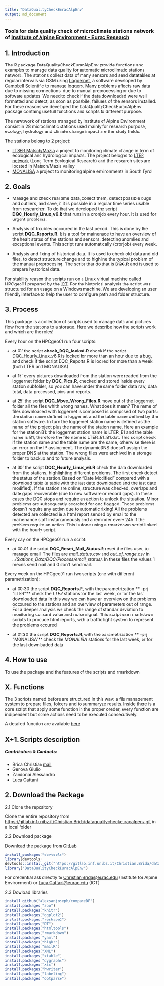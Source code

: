 ```yaml
---
title: "DataQualityCheckEuracAlpEnv" 
output: md_document
---
```


### Tools for data quality check of microclimate stations network of [Institute of Alpine Environment - Eurac Research](http://www.eurac.edu/en/research/mountains/alpenv/Pages/default.aspx)

## 1. Introduction

The R package DataQualityCheckEuracAlpEnv provide functions and examples to manage data quality for automatic microclimatic stations network. The stations collect data of many sensors and send datatables at regular intervals via GSM using [Loggernet](https://www.campbellsci.com/loggernet), a software developed by Campbell Scientific to manage loggers. Many problems affects raw data due to missing connections, due to manual preprocessing or due to software updates. We need to check if the data downloaded were well formatted and detect, as soon as possbile, failures of the sensors installed.
For these reasons we developed the DataQualityCheckEuracAlpEnv package containg usefull functions and scripts to different purpose.

The newtwork of stations managed by Institute of Alpine Environment consist in 28 microclimatic stations used mainly for research purpose, ecology, hydrology and climate change impact are the study fields.

The stations belong to 2 project: 
    
+   [LTSER Matsch/Mazia](http://lter.eurac.edu/en) a project to monitoring climate change in term of ecological and hydrological impacts. The project belogns to [LTER network](http://www.lteritalia.it/) (Long Term Ecological Research) and the research sites are located in Matsch/Mazia valley 
+   [MONALISA](http://monalisasos.eurac.edu/sos/) a project to monitoring alpine environments in South Tyrol

## 2. Goals

  +   Manage and check real time data, collect them, detect possible bugs and outliers, and save, if it is possible in a regular time series usable from researcher. To do that we developed the script **DQC_Hourly_Linux_v6.R**  that runs in a cronjob every hour. It is used for urgent problems.
  
  +  Analysis of troubles occoured in the last period. This is done by the script **DQC_Reports.R**. It is a tool for mainenace to have an overview of the healt status of the stations and sensors, detecting anomlies and exceptional events. This script runs automatically (cronjob) every week. 
  
  +   Analysis and fixing of historical data. It is used to check old data and old files, to detect structure change and to highline the typical problem of the manual preprocesing. The script that do that is **DQC.R** and is used to prepare hystorical data.

For stability reason the scripts run on a Linux virtual machine called HPCgeo01 prepared by the [ICT](http://www.eurac.edu/en/aboutus/organisation/servicedepartments/ict/Pages/default.aspx). 
For the historical analysis the script was structured for an usage on a Windows machine. We are developing an user friendly interface to help the user to configure path and folder structure. 

<!-- Our target is to collect all data, check possible bugs and storage continuos time series. To do that we use 2 main scripts. The first runs hourly in a crontab on a Linux machine, the second is manual script that could be use for an offline data quality check. This second script give us the information about problems detected in an html page, easy to read and well structured. -->


## 3. Process 

This package is a collection of scripts used to manage data and pictures flow from the stations to a storage. Here we describe how the scripts work and which are the roles!

Every hour on the HPCgeo01 run four scripts:

  +  at 01' the script **check_DQC_locked.R ** check if the script DQC_Hourly_Linux_v6.R is locked for more than an hour due to a bug, and check if the script DQC_Reports.R is locked for more than a week (both LTER and MONALISA)
  
  +  at 15' every pictures downloaded from the station were readed from the loggernet folder by **DQC_Pics.R**, checked and stored inside every station subfolder, so you can have under the same folder data raw, data total, data processed, pics and reports.
  
  +  at 25' the script **DQC_Move_Wrong_Files.R** move out of the loggernet folder all the files whith wrong names. What does it mean? The name of files downloaded with loggernet is composed is composed of two parts: the station name defined in loggernet and the table name defined by the station software. In turn the loggernet station name is defined as the name of the project plus the name of the station name. Here an example for the station B1: the loggernet station name is LTER_B1 and the table name is B1, therefore the file name is LTER_B1_B1.dat. This script check if the station name and the table name are the same, otherwise there is an error on the IP assingment. The dynamicDNS doesn't assign the proper DNS at the station. The wrong files were archived in a storage folder to backup and to future analysis.
  
  +  at 30' the script **DQC_Hourly_Linux_v6.R** check the data downloaded from the stations, highlighting different problems. The first check detect the status of the station. Based on "Date Modified" compared with a download table (a table with the last date downloaded and the last date modified). If the station are online, structure was checked, overlaps and date gaps recoverable (due to new software or record gaps). In these cases the DQC stops and require an action to unlock the situation. Minor problems are subsequently searched for and flagged. These problems doesn't require any action due to automatic fixing! All the problems detected are collected in a html report sended by email to the mainenance staff instantaneously and a reminder every 24h if the problem require an action. This is done using a rmarkdown script linked with the hourly script.
  
Every day on the HPCgeo01 run a script:

  +   at 00:01 the script **DQC_Reset_Mail_Status.R** reset the files used to manage email. The files are *mail_status.csv* and *out_of_range.csv* in *../Stations_Data/DQC/Process/email_status/*. In these files the values 1 means send mail and 0 don't send mail.

Every week on the HPCgeo01 run two scripts (one with different parametrization):

  +   at 00:30 the script **DQC_Reports.R**, with the parametrization **  --prj "LTER"** check the *LTER* stations for the last week, or for the last downloaded data In this way we can have an overview on the problems occoured to the stations and an overview of parameters out of range. For a deeper analysis we check the range of standar deviation to monitoring consant value and noise signal. This script use rmarkdown scripts to produce html reports, with a traffic light system to represent the problems occured
   
  +   at 01:30 the script **DQC_Reports.R**, with the parametrization **  --prj "MONALISA"** check the *MONALISA* stations for the last week, or for the last downloaded data
  
  

  
## 4. How to use

To use the package and the features of the scripts and rmarkdown 


## X. Functions 

The 3 scripts named before are structured in this way: a file management system to prepare files, folders and to summaryze results. Inside there is a core script that apply some function in the proper oreder, every function are indipendent but some actions need to be executed consecutively.

A detailed function are available [here](https://gitlab.inf.unibz.it/Christian.Brida/dataqualitycheckeuracalpenv/blob/master/Functions_description.Rmd)

## X+1. Scripts description 

##### Contributors & Contacts:
  +   Brida Christian [mail](Christian.Brida@eurac.edu)
  +   Genova Giulio
  +   Zandonai Alessandro
  +   Luca Cattani

<!-- ## [Package Documentetion: Vignette] -->
## 2. Download the Package

2.1 Clone the repository 

Clone the entire repository from [https://gitlab.inf.unibz.it/Christian.Brida/dataqualitycheckeuracalpenv.git]("https://gitlab.inf.unibz.it/Christian.Brida/dataqualitycheckeuracalpenv.git") in a local folder

2.2 Download package 

Download the package from [GitLab]("https://gitlab.inf.unibz.it/Christian.Brida/dataqualitycheckeuracalpenv.git")

```r

install_packages("devtools")
library(devtools)
devtools::install_git("https://gitlab.inf.unibz.it/Christian.Brida/dataqualitycheckeuracalpenv.git",credentials = git2r::cred_user_pass("username@eurac.edu", getPass::getPass()))
library("DataQualityCheckEuracAlpEnv")

```

For credential ask directly to [Christian.Brida@eurac.edu](Christian.Brida@eurac.edu) (Institute for Alpine Environment) or [Luca.Cattani@eurac.edu](Luca.Cattani@eurac.edu) (ICT) 

2.3 Dowload libraries

```r

install_github("alexsanjoseph/compareDF")
install.packages("zoo")
install.packages("knitr")
install.packages("ggplot2")
install.packages("reshape2")
install.packages("DT")
install.packages("htmltools")
install.packages("rmarkdown")
install.packages("yaml")
install.packages("highr")
install.packages("mailR")
install.packages("XML")
install.packages("xtable")
install.packages("dygraphs")
install.packages("xts")
install.packages("hwriter")
install.packages("labeling")
install.packages("optparse")

```

